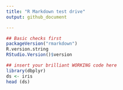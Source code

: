 ```yaml
---
title: "R Markdown test drive"
output: github_document

---
```


```r
## Basic checks first
packageVersion("rmarkdown")
R.version.string
RStudio.Version()$version

## insert your brilliant WORKING code here
library(dbplyr)
ds <- iris
head (ds)
```
